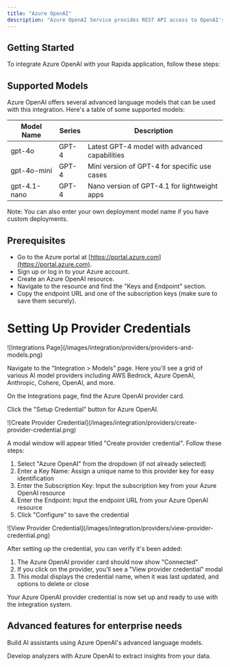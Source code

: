 ```yaml
---
title: "Azure OpenAI"
description: "Azure OpenAI Service provides REST API access to OpenAI's powerful language models including the GPT-4 series."
---
```


## Getting Started

To integrate Azure OpenAI with your Rapida application, follow these steps:

## Supported Models

Azure OpenAI offers several advanced language models that can be used with this integration. Here's a table of some supported models:

| Model Name   | Series | Description                                   |
| ------------ | ------ | --------------------------------------------- |
| gpt-4o       | GPT-4  | Latest GPT-4 model with advanced capabilities |
| gpt-4o-mini  | GPT-4  | Mini version of GPT-4 for specific use cases  |
| gpt-4.1-nano | GPT-4  | Nano version of GPT-4.1 for lightweight apps  |

Note: You can also enter your own deployment model name if you have custom deployments.

## Prerequisites

- Go to the Azure portal at [https://portal.azure.com](https://portal.azure.com).
- Sign up or log in to your Azure account.
- Create an Azure OpenAI resource.
- Navigate to the resource and find the "Keys and Endpoint" section.
- Copy the endpoint URL and one of the subscription keys (make sure to save them securely).

# Setting Up Provider Credentials

<Steps>
<Step title="Access the Integrations Page">
![Integrations Page](/images/integration/providers/providers-and-models.png)

Navigate to the "Integration > Models" page. Here you'll see a grid of various AI model providers including AWS Bedrock, Azure OpenAI, Anthropic, Cohere, OpenAI, and more.

</Step>

<Step title="Select Azure OpenAI">
On the Integrations page, find the Azure OpenAI provider card.

Click the "Setup Credential" button for Azure OpenAI.

</Step>

<Step title="Create Provider Credential">
![Create Provider Credential](/images/integration/providers/create-provider-credential.png)

A modal window will appear titled "Create provider credential". Follow these steps:

1. Select "Azure OpenAI" from the dropdown (if not already selected)
2. Enter a Key Name: Assign a unique name to this provider key for easy identification
3. Enter the Subscription Key: Input the subscription key from your Azure OpenAI resource
4. Enter the Endpoint: Input the endpoint URL from your Azure OpenAI resource
5. Click "Configure" to save the credential

</Step>

<Step title="Verify Credential Setup">
![View Provider Credential](/images/integration/providers/view-provider-credential.png)

After setting up the credential, you can verify it's been added:

1. The Azure OpenAI provider card should now show "Connected"
2. If you click on the provider, you'll see a "View provider credential" modal
3. This modal displays the credential name, when it was last updated, and options to delete or close

</Step>
</Steps>

Your Azure OpenAI provider credential is now set up and ready to use with the integration system.

## Advanced features for enterprise needs

<CardGroup cols={2}>
  <Card title="Create Assistant" icon="robot" href="/assistants/azure-openai">
    <p className="text-sm mt-2 leading-none">
      Build AI assistants using Azure OpenAI's advanced language models.
    </p>
  </Card>
  <Card
    title="Create Analyzer"
    icon="magnifying-glass-chart"
    href="/analyzers/azure-openai"
  >
    <p className="text-sm mt-2 leading-none">
      Develop analyzers with Azure OpenAI to extract insights from your data.
    </p>
  </Card>
</CardGroup>
